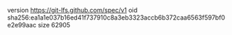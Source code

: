 version https://git-lfs.github.com/spec/v1
oid sha256:ea1a1e037b16ed41f737910c8a3eb3323accb6b372caa6563f597bf0e2e99aac
size 62905
